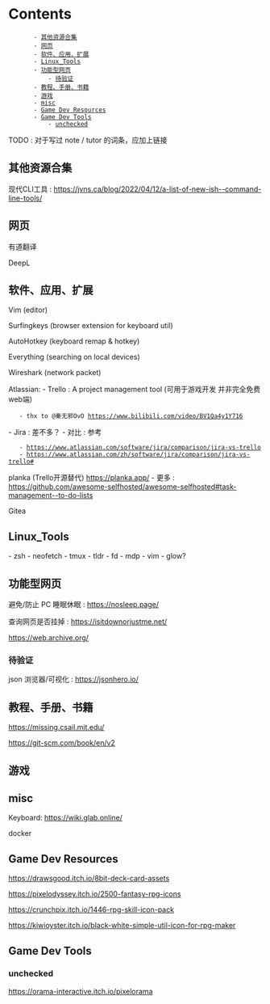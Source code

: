 = Contents =
        - [[#其他资源合集|其他资源合集]]
        - [[#网页|网页]]
        - [[#软件、应用、扩展|软件、应用、扩展]]
        - [[#Linux_Tools|Linux_Tools]]
        - [[#功能型网页|功能型网页]]
            - [[#功能型网页#待验证|待验证]]
        - [[#教程、手册、书籍|教程、手册、书籍]]
        - [[#游戏|游戏]]
        - [[#misc|misc]]
        - [[#Game Dev Resources|Game Dev Resources]]
        - [[#Game Dev Tools|Game Dev Tools]]
            - [[#Game Dev Tools#unchecked|unchecked]]

TODO : 对于写过 note / tutor 的词条，应加上链接

== 其他资源合集 ==

现代CLI工具 : https://jvns.ca/blog/2022/04/12/a-list-of-new-ish--command-line-tools/



== 网页 ==

有道翻译

DeepL


== 软件、应用、扩展 ==

Vim (editor)

Surfingkeys (browser extension for keyboard util)

AutoHotkey (keyboard remap & hotkey)

Everything (searching on local devices)

Wireshark (network packet)

Atlassian:
- Trello : A project management tool (可用于游戏开发 并非完全免费 web端)
    - thx to @秦无邪OvO https://www.bilibili.com/video/BV1Qa4y1Y716
- Jira : 差不多？
- 对比 : 参考
    - https://www.atlassian.com/software/jira/comparison/jira-vs-trello
    - https://www.atlassian.com/zh/software/jira/comparison/jira-vs-trello#

planka (Trello开源替代) https://planka.app/
- 更多 : https://github.com/awesome-selfhosted/awesome-selfhosted#task-management--to-do-lists

Gitea

== Linux_Tools ==

- zsh
- neofetch
- tmux
- tldr
- fd
- mdp
- vim
- glow?

== 功能型网页 ==

避免/防止 PC 睡眠休眠 : https://nosleep.page/

查询网页是否挂掉 : https://isitdownorjustme.net/

https://web.archive.org/

=== 待验证 ===

json 浏览器/可视化 : https://jsonhero.io/


== 教程、手册、书籍 ==

https://missing.csail.mit.edu/

https://git-scm.com/book/en/v2

== 游戏 ==


== misc ==

Keyboard: https://wiki.glab.online/

docker

== Game Dev Resources ==

https://drawsgood.itch.io/8bit-deck-card-assets

https://pixelodyssey.itch.io/2500-fantasy-rpg-icons

https://crunchpix.itch.io/1446-rpg-skill-icon-pack

https://kiwioyster.itch.io/black-white-simple-util-icon-for-rpg-maker

== Game Dev Tools ==

=== unchecked ===

https://orama-interactive.itch.io/pixelorama
